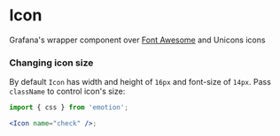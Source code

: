 
<Meta title="MDX|Icon" component={Icon} />

# Icon

Grafana's wrapper component over [Font Awesome](https://fontawesome.com/) and Unicons icons

### Changing icon size

By default `Icon` has width and height of `16px` and font-size of `14px`. Pass `className` to control icon's size:

```jsx
import { css } from 'emotion';

<Icon name="check" />;
```

<Props of={Icon} />
